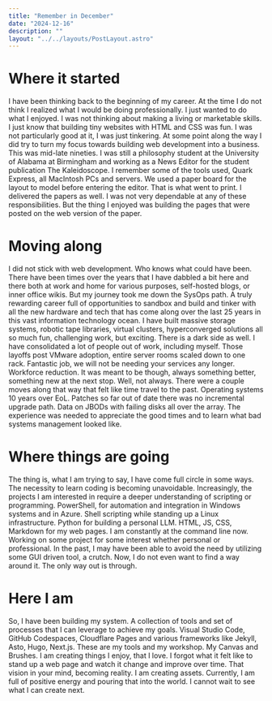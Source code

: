 ```yaml
---
title: "Remember in December"
date: "2024-12-16"
description: ""
layout: "../../layouts/PostLayout.astro"
---
```


# Where it started
  I have been thinking back to the beginning of my career. At the time I do not think I realized what I would be doing professionally. I just wanted to do what I enjoyed. I was not thinking about making a living or marketable skills. I just know that building tiny websites with HTML and CSS was fun. I was not particularly good at it, I was just tinkering. At some point along the way I did try to turn my focus towards building web development into a business. This was mid-late nineties. I was still a philosophy student at the University of Alabama at Birmingham and working as a News Editor for the student publication The Kaleidoscope. I remember some of the tools used, Quark Express, all MacIntosh PCs and servers. We used a paper board for the layout to model before entering the editor. That is what went to print. I delivered the papers as well. I was not very dependable at any of these responsibilities. But the thing I enjoyed was building the pages that were posted on the web version of the paper.

# Moving along
  I did not stick with web development. Who knows what could have been. There have been times over the years that I have dabbled a bit here and there both at work and home for various purposes, self-hosted blogs, or inner office wikis. But my journey took me down the SysOps path. A truly rewarding career full of opportunities to sandbox and build and tinker with all the new hardware and tech that has come along over the last 25 years in this vast information technology ocean. I have built massive storage systems, robotic tape libraries, virtual clusters, hyperconverged solutions all so much fun, challenging work, but exciting. There is a dark side as well. I have consolidated a lot of people out of work, including myself. Those layoffs post VMware adoption, entire server rooms scaled down to one rack. Fantastic job, we will not be needing your services any longer. Workforce reduction. It was meant to be though, always something better, something new at the next stop. Well, not always. There were a couple moves along that way that felt like time travel to the past. Operating systems 10 years over EoL. Patches so far out of date there was no incremental upgrade path. Data on JBODs with failing disks all over the array. The experience was needed to appreciate the good times and to learn what bad systems management looked like. 

# Where things are going
  The thing is, what I am trying to say, I have come full circle in some ways. The necessity to learn coding is becoming unavoidable. Increasingly, the projects I am interested in require a deeper understanding of scripting or programming. PowerShell, for automation and integration in Windows systems and in Azure. Shell scripting while standing up a Linux infrastructure. Python for building a personal LLM. HTML, JS, CSS, Markdown for my web pages. I am constantly at the command line now. Working on some project for some interest whether personal or professional. In the past, I may have been able to avoid the need by utilizing some GUI driven tool, a crutch. Now, I do not even want to find a way around it. The only way out is through.

# Here I am
  So, I have been building my system. A collection of tools and set of processes that I can leverage to achieve my goals. Visual Studio Code, GitHub Codespaces, Cloudflare Pages and various frameworks like Jekyll, Asto, Hugo, Next.js. These are my tools and my workshop. My Canvas and Brushes. I am creating things I enjoy, that I love. I forgot what it felt like to stand up a web page and watch it change and improve over time. That vision in your mind, becoming reality. I am creating assets. Currently, I am full of positive energy and pouring that into the world. I cannot wait to see what I can create next.
